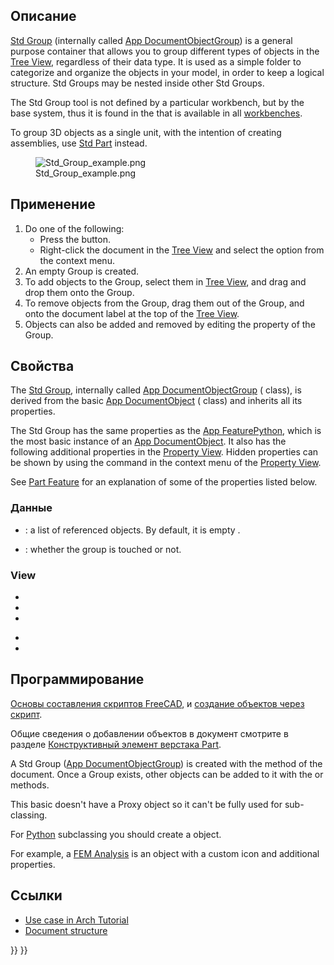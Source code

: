 <languages/>

<div class="mw-translate-fuzzy">
{{Docnav/ru
|[[Std_Part/ru|Создать деталь]]
|[[Std_LinkMake/ru|Создать ссылку]]
|[[Std_Base/ru|Стандартные команды и инструменты]]
|IconL=Std_Part.svg
|IconR=Std_LinkMake.svg
|IconC=Freecad.svg
}}
</div>

<div class="mw-translate-fuzzy">
{{GuiCommand/ru
|Name/ru=Создать группу
|Name=Std_Group
|MenuLocation=[[Tree_view/ru|Древовидное представление]] → Правый клик на имени документа → Создать группу
|Workbenches=Все
|Shortcut=
|Version=
|SeeAlso=[[Std_Part/ru|Создать деталь]], [[Draft_SelectGroup/ru|Выбрать группу]], [[Draft_AddToGroup/ru|Переместить в группу]]
}}
</div>

<span id="Description"></span>
==Описание==

[[Std_Group|Std Group]] (internally called [[App_DocumentObjectGroup|App DocumentObjectGroup]]) is a general purpose container that allows you to group different types of objects in the [[Tree_View|Tree View]], regardless of their data type. It is used as a simple folder to categorize and organize the objects in your model, in order to keep a logical structure. Std Groups may be nested inside other Std Groups.

The Std Group tool is not defined by a particular workbench, but by the base system, thus it is found in the {{MenuCommand|Structure toolbar}} that is available in all [[Workbenches|workbenches]].

To group 3D objects as a single unit, with the intention of creating assemblies, use [[Std_Part|Std Part]] instead.

[[File:Std_Group_example.png]]

{{Caption|Various elements inside Std Groups in the Tree View.}}

<span id="Usage"></span>
==Применение==

# Do one of the following:
#* Press the {{Button|[[Image:Std_Group.svg|16px]] [[Std_Group|New Group]]}} button.
#* Right-click the document in the [[Tree_View|Tree View]] and select the {{MenuCommand|Create Group}} option from the context menu.
# An empty Group is created.
# To add objects to the Group, select them in [[Tree_View|Tree View]], and drag and drop them onto the Group.
# To remove objects from the Group, drag them out of the Group, and onto the document label at the top of the [[Tree_View|Tree View]].
# Objects can also be added and removed by editing the {{PropertyData|Group}} property of the Group.

<span id="Properties"></span>
==Свойства==

The [[Std_Group|Std Group]], internally called [[App_DocumentObjectGroup|App DocumentObjectGroup]] ({{incode|App::DocumentObjectGroup}} class), is derived from the basic [[App_DocumentObject|App DocumentObject]] ({{incode|App::DocumentObject}} class) and inherits all its properties.

The Std Group has the same properties as the [[App_FeaturePython#Properties|App FeaturePython]], which is the most basic instance of an [[App_DocumentObject|App DocumentObject]]. It also has the following additional properties in the [[Property_View|Property View]]. Hidden properties can be shown by using the {{MenuCommand|Show hidden}} command in the context menu of the [[Property_View|Property View]].

See [[Part_Feature#Properties|Part Feature]] for an explanation of some of the properties listed below.

<span id="Data"></span>
=== Данные ===

{{TitleProperty|Основные}}

* {{PropertyData|Group|LinkList}}: a list of referenced objects. By default, it is empty {{value|[]}}.
* {{PropertyData|_ Group Touched|Bool|Hidden}}: whether the group is touched or not.

=== View ===

{{TitleProperty|Display Options}}

* {{PropertyView|Display Mode|Enumeration}}
* {{PropertyView|Show In Tree|Bool}}
* {{PropertyView|Visibility|Bool}}

{{TitleProperty|Selection}}

* {{PropertyView|On Top When Selected|Enumeration}}
* {{PropertyView|Selection Style|Enumeration}}

<span id="Scripting"></span>
==Программирование==

<div class="mw-translate-fuzzy">
{{Emphasis|См. так же:}} [[FreeCAD_Scripting_Basics/ru|Основы составления скриптов FreeCAD]], и [[scripted_objects/ru|создание объектов через скрипт]].
</div>

Общие сведения о добавлении объектов в документ смотрите в разделе [[Part_Feature/ru|Конструктивный элемент верстака Part]].

A Std Group ([[App_DocumentObjectGroup|App DocumentObjectGroup]]) is created with the {{incode|addObject()}} method of the document. Once a Group exists, other objects can be added to it with the {{incode|addObject()}} or {{incode|addObjects()}} methods.

{{Code|code=
import FreeCAD as App

doc = App.newDocument()
group = App.ActiveDocument.addObject("App::DocumentObjectGroup", "Group")

obj1 = App.ActiveDocument.addObject("PartDesign::Body", "Body")
obj2 = App.ActiveDocument.addObject("Part::Box", "Box")

group.addObjects([obj1, obj2])
App.ActiveDocument.recompute()
}}

This basic {{incode|App::DocumentObjectGroup}} doesn't have a Proxy object so it can't be fully used for sub-classing.

For [[Python|Python]] subclassing you should create a {{incode|App::DocumentObjectGroupPython}} object.

{{Code|code=
import FreeCAD as App

doc = App.newDocument()
obj = App.ActiveDocument.addObject("App::DocumentObjectGroupPython", "Name")
obj.Label = "Custom label"
}}

For example, a [[FEM Analysis|FEM Analysis]] is an {{incode|App::DocumentObjectGroupPython}} object with a custom icon and additional properties.

<span id="Links"></span>
==Ссылки==

* [[Arch tutorial#Organizing your model|Use case in Arch Tutorial]]
* [[Document_structure|Document structure]]


<div class="mw-translate-fuzzy">
{{Docnav/ru
|[[Std_Part/ru|Создать деталь]]
|[[Std_LinkMake/ru|Создать ссылку]]
|[[Std_Base/ru|Стандартные команды и инструменты]]
|IconL=Std_Part.svg
|IconR=Std_LinkMake.svg
|IconC=Freecad.svg
}}
</div>

{{Std_Base_navi{{#translation:}}}}
{{Userdocnavi{{#translation:}}}}